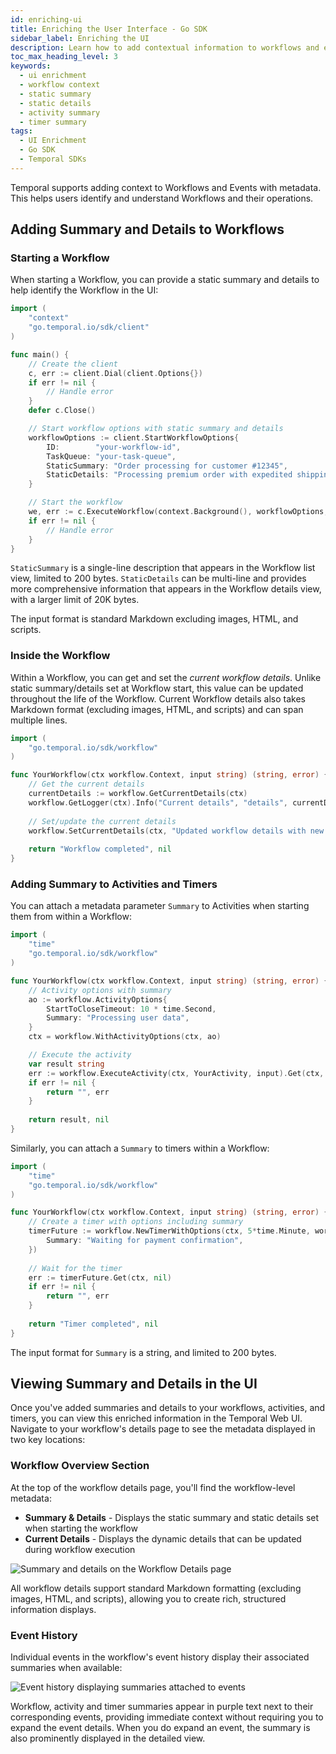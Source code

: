```yaml
---
id: enriching-ui
title: Enriching the User Interface - Go SDK
sidebar_label: Enriching the UI
description: Learn how to add contextual information to workflows and events in the Temporal UI using the Go SDK.
toc_max_heading_level: 3
keywords:
  - ui enrichment
  - workflow context
  - static summary
  - static details
  - activity summary
  - timer summary
tags:
  - UI Enrichment
  - Go SDK
  - Temporal SDKs
---
```


Temporal supports adding context to Workflows and Events with metadata. 
This helps users identify and understand Workflows and their operations.

## Adding Summary and Details to Workflows

### Starting a Workflow

When starting a Workflow, you can provide a static summary and details to help identify the Workflow in the UI:

```go
import (
    "context"
    "go.temporal.io/sdk/client"
)

func main() {
    // Create the client
    c, err := client.Dial(client.Options{})
    if err != nil {
        // Handle error
    }
    defer c.Close()

    // Start workflow options with static summary and details
    workflowOptions := client.StartWorkflowOptions{
        ID:        "your-workflow-id",
        TaskQueue: "your-task-queue",
        StaticSummary: "Order processing for customer #12345",
        StaticDetails: "Processing premium order with expedited shipping",
    }

    // Start the workflow
    we, err := c.ExecuteWorkflow(context.Background(), workflowOptions, YourWorkflow, "workflow input")
    if err != nil {
        // Handle error
    }
}
```

`StaticSummary` is a single-line description that appears in the Workflow list view, limited to 200 bytes.
`StaticDetails` can be multi-line and provides more comprehensive information that appears in the Workflow details view, with a larger limit of 20K bytes.

The input format is standard Markdown excluding images, HTML, and scripts.

### Inside the Workflow

Within a Workflow, you can get and set the _current workflow details_. 
Unlike static summary/details set at Workflow start, this value can be updated throughout the life of the Workflow. 
Current Workflow details also takes Markdown format (excluding images, HTML, and scripts) and can span multiple lines.

```go
import (
    "go.temporal.io/sdk/workflow"
)

func YourWorkflow(ctx workflow.Context, input string) (string, error) {
    // Get the current details
    currentDetails := workflow.GetCurrentDetails(ctx)
    workflow.GetLogger(ctx).Info("Current details", "details", currentDetails)
    
    // Set/update the current details
    workflow.SetCurrentDetails(ctx, "Updated workflow details with new status")
    
    return "Workflow completed", nil
}
```

### Adding Summary to Activities and Timers

You can attach a metadata parameter `Summary` to Activities when starting them from within a Workflow:

```go
import (
    "time"
    "go.temporal.io/sdk/workflow"
)

func YourWorkflow(ctx workflow.Context, input string) (string, error) {
    // Activity options with summary
    ao := workflow.ActivityOptions{
        StartToCloseTimeout: 10 * time.Second,
        Summary: "Processing user data",
    }
    ctx = workflow.WithActivityOptions(ctx, ao)

    // Execute the activity
    var result string
    err := workflow.ExecuteActivity(ctx, YourActivity, input).Get(ctx, &result)
    if err != nil {
        return "", err
    }
    
    return result, nil
}
```

Similarly, you can attach a `Summary` to timers within a Workflow:

```go
import (
    "time"
    "go.temporal.io/sdk/workflow"
)

func YourWorkflow(ctx workflow.Context, input string) (string, error) {
    // Create a timer with options including summary
    timerFuture := workflow.NewTimerWithOptions(ctx, 5*time.Minute, workflow.TimerOptions{
        Summary: "Waiting for payment confirmation",
    })
    
    // Wait for the timer
    err := timerFuture.Get(ctx, nil)
    if err != nil {
        return "", err
    }
    
    return "Timer completed", nil
}
```

The input format for `Summary` is a string, and limited to 200 bytes. 

## Viewing Summary and Details in the UI

Once you've added summaries and details to your workflows, activities, and timers, you can view this enriched information in the Temporal Web UI. Navigate to your workflow's details page to see the metadata displayed in two key locations:

### Workflow Overview Section

At the top of the workflow details page, you'll find the workflow-level metadata:

- **Summary & Details** - Displays the static summary and static details set when starting the workflow
- **Current Details** - Displays the dynamic details that can be updated during workflow execution

![Summary and details on the Workflow Details page](/static/img/webui/workflow-summary-and-details.png)

All workflow details support standard Markdown formatting (excluding images, HTML, and scripts), allowing you to create rich, structured information displays.

### Event History

Individual events in the workflow's event history display their associated summaries when available:

![Event history displaying summaries attached to events](/static/img/webui/event-history-summaries.png)

Workflow, activity and timer summaries appear in purple text next to their corresponding events, providing immediate context without requiring you to expand the event details. When you do expand an event, the summary is also prominently displayed in the detailed view. 